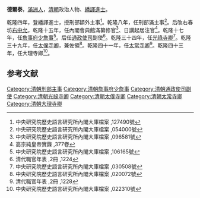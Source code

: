 '''德爾泰'''，[[滿洲人|滿洲人]]，[[清朝|清朝]]政治人物、[[繙譯進士|繙譯進士]]。

乾隆四年，登繙譯進士，授刑部額外主事<ref>中央研究院歷史語言研究所內閣大庫檔案 ,127490號</ref>。乾隆八年，任刑部滿主事<ref>中央研究院歷史語言研究所內閣大庫檔案 ,054000號</ref>。后改右春坊[[右中允|右中允]]，乾隆十五年，任內閣會典館滿纂修官<ref>中央研究院歷史語言研究所內閣大庫檔案 ,096581號</ref>、日講起居注官<ref>高宗純皇帝實錄 ,377卷</ref>。乾隆十七年，任[[詹事府|詹事府]][[少詹事|少詹事]]<ref>中央研究院歷史語言研究所內閣大庫檔案 ,106165號</ref>。后任[[通政使司|通政使司]]副使<ref>清代職官年表 ,2冊 ,1224</ref>。乾隆三十四年，任[[光祿寺卿|光祿寺卿]]<ref>中央研究院歷史語言研究所內閣大庫檔案 ,030508號</ref>。乾隆三十九年，任[[太僕寺卿|太僕寺卿]]，兼佐領<ref>中央研究院歷史語言研究所內閣大庫檔案 ,020072號</ref>。乾隆四十一年，任[[太常寺卿|太常寺卿]]<ref>清代職官年表 ,2冊 ,1228</ref>。乾隆四十三年，任大理寺卿<ref>中央研究院歷史語言研究所內閣大庫檔案 ,022310號</ref>。

==参考文献==
{{reflist}}
{{乾隆四年己未科繙譯進士金榜}}
[[Category:清朝刑部主事|Category:清朝刑部主事]]
[[Category:清朝詹事府少詹事|Category:清朝詹事府少詹事]]
[[Category:清朝通政使司副使|Category:清朝通政使司副使]]
[[Category:清朝光祿寺卿|Category:清朝光祿寺卿]]
[[Category:清朝太僕寺卿|Category:清朝太僕寺卿]]
[[Category:清朝太常寺卿|Category:清朝太常寺卿]]
[[Category:清朝大理寺卿|Category:清朝大理寺卿]]